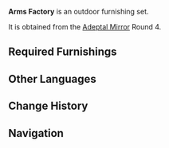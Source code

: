 {{Furnishing Infobox
|id             = 350022
|image          = Furnishing Set Arms Factory Display.png
|category       = Outdoor Set
|subcategory    = Set
|rarity         = 4
|adeptal_energy = 240
|load           = 360
|description    = A stable weapon-making operation. Even seasoned smiths may be restricted by the quality of the ore they have to work with, thus making weapons of so-so quality. Thus, they will place a number of weapon racks to divide the weaponry up by quality and sell them as such.
|blueprint      = Adeptal Mirror
|adeptal mirror = 4
}}
'''Arms Factory''' is an outdoor furnishing set.

It is obtained from the [[Adeptal Mirror]] Round 4.

==Required Furnishings==
{{Recipe
|type = Furnishing Set
|Open-Air Workshop = 1
|Hardwood Weapon Rack = 1
|Fir Weapon Rack = 2
|Fir Shelves = 1
|sort = Open-Air Workshop,Hardwood Weapon Rack,Fir Weapon Rack,Fir Shelves
|yield = 0
}}

==Other Languages==
{{Other Languages
|en      = Arms Factory
|zhs     = 备战的兵器工坊
|zhs_rm  = Bèizhàn de Bīngqì Gōngfāng
|zht     = 備戰的兵器工坊
|zht_rm  = Bèizhàn de Bīngqì Gōngfāng
|zh_tl   = War-Preparation Weapon Workshop
|ja      = 整備された武器工房
|ja_rm   = Seibi sareta Buki Koubou
|ja_tl   = Well-Prepared Weapon Workshop
|ko      = 정비된 무기 공방
|ko_rm   = Jeongbidoen Mugi Gongbang
|ko_tl   = Well-Maintained Weapon Workshop
|es      = Fábrica de armas
|es_tl   = Arms Factory
|fr      = Fabrique d'armes
|fr_tl   = Arms Factory
|ru      = Оружейная мастерская
|ru_tl   = 
|th      = โรงงานผลิตอาวุธเตรียมพร้อมทำสงคราม
|th_rm   = 
|th_tl   = 
|vi      = Phố Binh Khí Chiến Đấu
|vi_tl   = 
|de      = Waffenfabrik
|de_tl   = Arms Factory
|id      = Pabrik Senjata
|id_tl   = Arms Factory
|pt      = Oficina de Preparação de Armas
|pt_tl   = 
}}

==Change History==
{{Change History|1.5}}

==Navigation==
{{Furnishing Navbox/Sets|type=regular}}